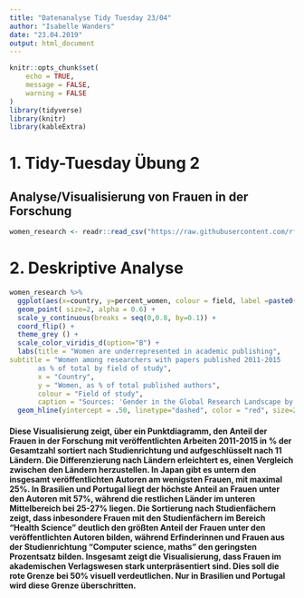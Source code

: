 ```yaml
---
title: "Datenanalyse Tidy Tuesday 23/04"
author: "Isabelle Wanders"
date: "23.04.2019"
output: html_document
---
```


```r
knitr::opts_chunk$set(
	echo = TRUE,
	message = FALSE,
	warning = FALSE
)
library(tidyverse)
library(knitr)
library(kableExtra)
```
# 1. Tidy-Tuesday Übung 2
## Analyse/Visualisierung von Frauen in der Forschung

```r
women_research <- readr::read_csv("https://raw.githubusercontent.com/rfordatascience/tidytuesday/master/data/2019/2019-04-16/women_research.csv")
```
# 2. Deskriptive Analyse

```r
women_research %>%
  ggplot(aes(x=country, y=percent_women, colour = field, label =paste0(percent_women), "%")) +
  geom_point( size=2, alpha = 0.6) + 
  scale_y_continuous(breaks = seq(0,0.8, by=0.1)) +  
  coord_flip() +
  theme_grey () + 
  scale_color_viridis_d(option="B") + 
  labs(title = "Women are underrepresented in academic publishing",
subtitle = "Women among researchers with papers published 2011-2015 
       as % of total by field of study",
       x = "Country",
       y = "Women, as % of total published authors",
       colour = "Field of study",
       caption = "Sources: 'Gender in the Global Research Landscape by Elsevier; The Economist ") + 
  geom_hline(yintercept = .50, linetype="dashed", color = "red", size=2)

```

#### Diese Visualisierung zeigt, über ein Punktdiagramm, den Anteil der Frauen in der Forschung mit veröffentlichten Arbeiten 2011-2015 in % der Gesamtzahl sortiert nach Studienrichtung und aufgeschlüsselt nach 11 Ländern. Die Differenzierung nach Ländern erleichtert es, einen Vergleich zwischen den Ländern herzustellen. In Japan gibt es untern den insgesamt veröffentlichten Autoren am wenigsten Frauen, mit maximal 25%. In Brasilien und Portugal liegt der höchste Anteil an Frauen unter den Autoren mit 57%, während die restlichen Länder im unteren Mittelbereich bei 25-27% liegen. Die Sortierung nach Studienfächern zeigt, dass inbesondere Frauen mit den Studienfächern im Bereich "Health Science" deutlich den größten Anteil der Frauen unter den veröffentlichten Autoren bilden, während Erfinderinnen und Frauen aus der Studienrichtung "Computer science, maths" den geringsten Prozentsatz bilden. Insgesamt zeigt die Visualisierung, dass Frauen im akademischen Verlagswesen stark unterpräsentiert sind. Dies soll die rote Grenze bei 50% visuell verdeutlichen. Nur in Brasilien und Portugal wird diese Grenze überschritten. 
